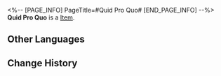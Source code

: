 <%-- [PAGE_INFO]
PageTitle=#Quid Pro Quo#
[END_PAGE_INFO] --%>
{{Item Infobox
|id          = 21021
|image       = Item Quid Pro Quo.png
|type        = 
|invCategory = Light Cone
|rarity      = 4
|effect      = Light Cone for the Path of {{Color|h|Abundance}}. The Light Cone ability is only effective for characters of this Path.
|description = After enjoying an intense massage from the dragon girl,<br />the Foxian girl held out her hand and playfully pinched the dragon girl's little chubby cheeks.<br />The little girl then pouted her lips, clearly offended, only to elicit a gleeful giggle from the Foxian girl.
}}
{{Description|''"Now that's what I call a proper quid pro quo."''}}
'''Quid Pro Quo''' is a [[Item]].

==Other Languages==
{{Other Languages
|en   = Quid Pro Quo
|zhs  = 等价交换
|zht  = 等價交換
|ja   = {{Rubi|等価交換|とうかこうかん}}
|ko   = 등가교환
|es   = Intercambio equivalente
|fr   = Échange de bons procédés
|ru   = Равноценный обмен
|th   = Quid Pro Quo
|vi   = Đổi Ngang Giá
|de   = Quid pro quo
|id   = Quid Pro Quo
|pt   = Quid Pro Quo
}}

==Change History==
{{Change History|1.0}}